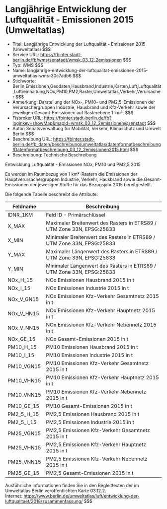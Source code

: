 # Langjährige Entwicklung der Luftqualität - Emissionen 2015 (Umweltatlas)
- Titel: Langjährige Entwicklung der Luftqualität - Emissionen 2015 (Umweltatlas) $$$
- Service URL: https://fbinter.stadt-berlin.de/fb/wms/senstadt/wmsk_03_12_2emissionen $$$
- Typ: WMS $$$
- Name: langjahrige-entwicklung-der-luftqualitat-emissionen-2015-umweltatlas-wms-30c7adb6 $$$
- Stichworte: Berlin,Emissionen,Geodaten,Hausbrand,Industrie,Karten,Luft,Luftqualität,Luftreinhaltung,NOx,PM10,PM2,Raster,Umweltatlas,Verkehr,Verursacher $$$
- Anmerkung: Darstellung der NOx-, PM10- und PM2,5-Emissionen der Verursachergruppen Industrie, Hausbrand und Kfz-Verkehr sowie der jeweiligen Gesamt-Emissionen auf Rasterebene 1 km². $$$
- Fisbroker URL: https://fbinter.stadt-berlin.de/fb?loginkey=showMap&mapId=wmsk_03_12_2emissionen@senstadt $$$
- Autor: Senatsverwaltung für Mobilität, Verkehr, Klimaschutz und Umwelt Berlin $$$
- Beschreibung URL: https://fbinter.stadt-berlin.de/fb_daten/beschreibung/umweltatlas/datenformatbeschreibung/Datenformatbeschreibung_03_12_2emissionen2015.html $$$
- Beschreibung: Technische Beschreibung 

Entwicklung Luftqualität - Emissionen NOx, PM10 und PM2,5 2015 

Es werden im Raumbezug von 1 km²-Rastern die Emissionen der Hauptverursachergruppen Industrie, Verkehr, Hausbrand sowie die Gesamt-Emissionen der jeweiligen Stoffe für das Bezugsjahr 2015 bereitgestellt.

Die folgende Tabelle beschreibt die Attribute:

| **Feldname**  | **Beschreibung**                                                       |
| ------------- | ---------------------------------------------------------------------- |
| IDNR\_1KM     | Feld ID - Primärschlüssel                                              |
| X\_MAX        | Maximaler Breitenwert des Rasters in ETRS89 / UTM Zone 33N, EPSG:25833 |
| X\_MIN        | Minimaler Breitenwert des Rasters in ETRS89 / UTM Zone 33N, EPSG:25833 |
| Y\_MAX        | Maximaler Längenwert des Rasters in ETRS89 / UTM Zone 33N, EPSG:25833  |
| Y\_MIN        | Minimaler Längenwert des Rasters in ETRS89 / UTM Zone 33N, EPSG:25833  |
| NOx\_H\_15    | NOx Emissionen Hausbrand 2015 in t                                     |
| NOx\_I\_15    | NOx Emissionen Industrie 2015 in t                                     |
| NOx\_V\_GN15  | NOx Emissionen Kfz-Verkehr Gesamtnetz 2015 in t                        |
| NOx\_V\_HN15  | NOx Emissionen Kfz-Verkehr Hauptnetz 2015 in t                         |
| NOx\_V\_NN15  | NOx Emissionen Kfz-Verkehr Nebennetz 2015 in t                         |
| NOx\_GE\_15   | NOx Gesamt-Emissionen 2015 in t                                        |
| PM10\_H\_15   | PM10 Emissionen Hausbrand 2015 in t                                    |
| PM10\_I\_15   | PM10 Emissionen Industrie 2015 in t                                    |
| PM10\_VGN15   | PM10 Emissionen Kfz-Verkehr Gesamtnetz 2015 in t                       |
| PM10\_VHN15   | PM10 Emissionen Kfz-Verkehr Hauptnetz 2015 in t                        |
| PM10\_VNN15   | PM10 Emissionen Kfz-Verkehr Nebennetz 2015 in t                        |
| PM10\_GE\_15  | PM10 Gesamt-Emissionen 2015 in t                                       |
| PM2\_5\_H\_15 | PM2,5 Emissionen Hausbrand 2015 in t                                   |
| PM2\_5\_I\_15 | PM2,5 Emissionen Industrie 2015 in t                                   |
| PM25\_VGN15   | PM2,5 Emissionen Kfz-Verkehr Gesamtnetz 2015 in t                      |
| PM25\_VHN15   | PM2,5 Emissionen Kfz-Verkehr Hauptnetz 2015 in t                       |
| PM25\_VNN15   | PM2,5 Emissionen Kfz-Verkehr Nebennetz 2015 in t                       |
| PM25\_GE\_15  | PM2,5 Gesamt-Emissionen 2015 in t                                      |

Ausführliche Informationen finden Sie in den Begleittexten der im Umweltatlas Berlin veröffentlichten Karte 03.12.2.  
Internet: https://www.berlin.de/umweltatlas/luft/entwicklung-der-luftqualitaet/2018/zusammenfassung/ $$$
